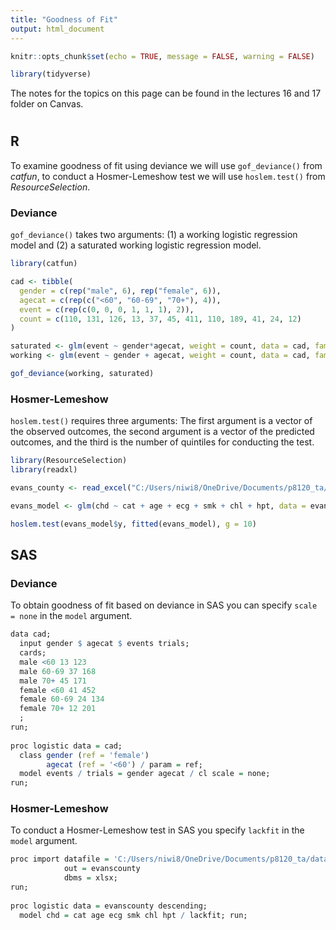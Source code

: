 ```yaml
---
title: "Goodness of Fit"
output: html_document
---
```


```r
knitr::opts_chunk$set(echo = TRUE, message = FALSE, warning = FALSE)

library(tidyverse)
```

The notes for the topics on this page can be found in the lectures 16 and 17 folder on Canvas. 

# {.tabset .tabset-fade}

## R

To examine goodness of fit using deviance we will use `gof_deviance()` from *catfun*, to conduct a Hosmer-Lemeshow test we will use `hoslem.test()` from *ResourceSelection*. 

### Deviance

`gof_deviance()` takes two arguments: (1) a working logistic regression model and (2) a saturated working logistic regression model. 

```r
library(catfun)

cad <- tibble(
  gender = c(rep("male", 6), rep("female", 6)), 
  agecat = c(rep(c("<60", "60-69", "70+"), 4)), 
  event = c(rep(c(0, 0, 0, 1, 1, 1), 2)), 
  count = c(110, 131, 126, 13, 37, 45, 411, 110, 189, 41, 24, 12)
)

saturated <- glm(event ~ gender*agecat, weight = count, data = cad, family = "binomial")
working <- glm(event ~ gender + agecat, weight = count, data = cad, family = "binomial")

gof_deviance(working, saturated)
```

### Hosmer-Lemeshow

`hoslem.test()` requires three arguments: The first argument is a vector of the observed outcomes, the second argument is a vector of the predicted outcomes, and the third is the number of quintiles for conducting the test. 

```r
library(ResourceSelection)
library(readxl)

evans_county <- read_excel("C:/Users/niwi8/OneDrive/Documents/p8120_ta/data/evanscounty.xlsx")

evans_model <- glm(chd ~ cat + age + ecg + smk + chl + hpt, data = evans_county, family = "binomial")

hoslem.test(evans_model$y, fitted(evans_model), g = 10)
```

## SAS

### Deviance

To obtain goodness of fit based on deviance in SAS you can specify `scale = none` in the `model` argument. 

```r
data cad; 
  input gender $ agecat $ events trials; 
  cards; 
  male <60 13 123
  male 60-69 37 168
  male 70+ 45 171
  female <60 41 452
  female 60-69 24 134
  female 70+ 12 201
  ; 
run; 
            
proc logistic data = cad; 
  class gender (ref = 'female')
        agecat (ref = '<60') / param = ref; 
  model events / trials = gender agecat / cl scale = none; 
run; 
```

### Hosmer-Lemeshow

To conduct a Hosmer-Lemeshow test in SAS you specify `lackfit` in the `model` argument. 

```r
proc import datafile = 'C:/Users/niwi8/OneDrive/Documents/p8120_ta/data/evanscounty.xlsx'
            out = evanscounty
            dbms = xlsx; 
run; 
            
proc logistic data = evanscounty descending; 
  model chd = cat age ecg smk chl hpt / lackfit; run; 
```

